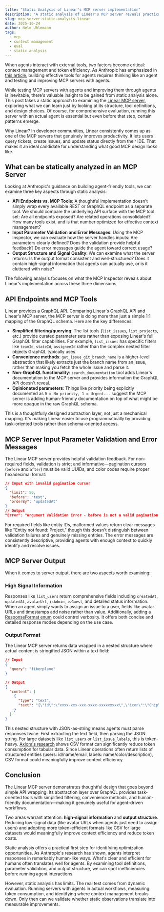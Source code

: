 ```yaml
---
title: "Static Analysis of Linear's MCP server implementation"
description: "A static analysis of Linear's MCP server reveals practical insights for building agent-friendly tools—from API design to output format optimization."
slug: mcp-server-static-analysis-linear
date: 2025-10-24
author: Nele Uhlemann
tags:
  - mcp
  - context management
  - eval
  - static analysis
---
```


When agents interact with external tools, two factors become critical: context management and token efficiency. 
As Anthropic has emphasized in [this article](https://www.anthropic.com/engineering/writing-tools-for-agents), building effective tools for agents requires thinking like an agent and testing and improving MCP servers with agents. 

While testing MCP servers with agents and improving them through agents is inevitable, there's valuable insight to be gained from static analysis alone. 
This post takes a static approach to examining the [Linear MCP server](https://linear.app/docs/mcp), exploring what we can learn just by looking at its structure, tool definitions, and design choices. 
Of course, for comprehensive evaluation, running this server with an actual agent is essential but even before that step, certain patterns emerge.

Why Linear? In developer communities, Linear consistently comes up as one of the MCP servers that genuinely improves productivity. It lets users query tickets, create issues, and update status directly from their IDE. That makes it an ideal candidate for understanding what good MCP design looks like.

## What can be statically analyzed in an MCP Server

Looking at Anthropic's guidance on building agent-friendly tools, we can examine three key aspects through static analysis:

- **API Endpoints vs. MCP Tools**:  A thoughtful implementation doesn't simply wrap every available REST or GraphQL endpoint as a separate tool. We should compare the underlying API surface with the MCP tool set: Are all endpoints exposed? Are related operations consolidated? How many tools exist, and is that number optimized for effective context management?
- **Input Parameter Validation and Error Messages**: Using the MCP Inspector, we can evaluate how the server handles inputs: Are parameters clearly defined? Does the validation provide helpful feedback? Do error messages guide the agent toward correct usage?
- **Output Structure and Signal Quality**: We can examine what the server returns: Is the output format consistent and well-structured? Does it contain high-signal information that agents can actually use, or is it cluttered with noise?

The following analysis focuses on what the MCP Inspector reveals about Linear's implementation across these three dimensions. 

## API Endpoints and MCP Tools
Linear provides a [GraphQL API](https://studio.apollographql.com/public/Linear-API/variant/current/schema/reference). 
Comparing Linear's GraphQL API and Linear's MCP server, the MCP server is doing more than just a simple 1:1 mapping of the GraphQL schema. 
Here are the key differences:

- **Simplified filtering/querying**: The list tools (`list_issues`, `list_projects`, etc.) provide curated parameter sets rather than exposing Linear's full GraphQL filter capabilities. For example, `list_issues` has specific filters like `teamId`, `stateId`, `assigneeId` rather than the complex nested filter objects GraphQL typically uses.
- **Convenience methods**: `get_issue_git_branch_name` is a higher-level abstraction that likely extracts just the branch name from an issue, rather than making you fetch the whole issue and parse it.
- **Non-GraphQL functionality**:  `search_documentation` tool adds Linear's documentation to the MCP server and provides information the GraphQL API doesn't reveal.
- **Opinionated parameters**: Things like priority being explicitly documented as `0 = No priority, 1 = Urgent...` suggest the MCP server is adding human-friendly documentation on top of what might be more opaque in the raw GraphQL schema.

This is a thoughtfully designed abstraction layer, not just a mechanical mapping. 
It's making Linear easier to use programmatically by providing task-oriented tools rather than schema-oriented access.

## MCP Server Input Parameter Validation and Error Messages
The Linear MCP server provides helpful validation feedback. For non-required fields, validation is strict and informative—pagination cursors (`before` and `after`) must be valid UUIDs, and color codes require proper hexadecimal format:

```json
// Input with invalid pagination cursor
{
  "limit": 50,
  "before": "test",
  "orderBy": "updatedAt"
}
// Output 
"Error": "Argument Validation Error - before is not a valid pagination cursor identifier."
```

For required fields like entity IDs, malformed values return clear messages like "Entity not found: Project," though this doesn't distinguish between validation failures and genuinely missing entities. The error messages are consistently descriptive, providing agents with enough context to quickly identify and resolve issues.

## MCP Server Output
When it comes to server output, there are two aspects worth examining:

### High Signal Information
Responses like `list_users` return comprehensive fields including `createdAt`, `updatedAt`, `avatarUrl`, `isAdmin`, `isGuest`, and detailed status information. When an agent simply wants to assign an issue to a user, fields like avatar URLs and timestamps add noise rather than value. 
Additionally, adding a [ResponseFormat enum](https://modelcontextprotocol.info/docs/tutorials/writing-effective-tools/#returning-meaningful-context-from-your-tools) could control verbosity. It offers both concise and detailed response modes depending on the use case.

### Output Format
The Linear MCP server returns data wrapped in a nested structure where actual content is stringified JSON within a text field:

```json
// Input
{
  "query": "fiberplane"
}

// Output
{
  "content": [
    {
      "type": "text",
      "text": "{\"id\":\"xxxx-xxx-xxx-xxxx-xxxxxxxxx\",\"icon\":\"Chip\",\"name\":\"Fiberplane\",\"createdAt\":\"2020-03-22T17:42:34.376Z\",\"updatedAt\":\"2025-10-20T02:14:34.144Z\"}"
    }
  ]
}
```
This nested structure with JSON-as-string means agents must parse responses twice: First extracting the text field, then parsing the JSON string. For large datasets like `list_users` or `list_issue_labels`, this is token-heavy. [Axiom's research](https://axiom.co/blog/designing-mcp-servers-for-wide-events) shows CSV format can significantly reduce token consumption for tabular data.
Since Linear operations often return lists of structured entities (users: id/name/email, labels: name/color/description), CSV format could meaningfully improve context efficiency.

## Conclusion

The Linear MCP server demonstrates thoughtful design that goes beyond simple API wrapping. 
Its abstraction layer over GraphQL provides task-oriented tools with simplified filtering, convenience methods, and human-friendly documentation—making it genuinely useful for agent-driven workflows.

Two areas warrant attention: **high-signal information** and **output structure**. 
Reducing low-signal data (like avatar URLs when agents just need to assign users) and adopting more token-efficient formats like CSV for large datasets would meaningfully improve context efficiency and reduce token costs.

Static analysis offers a practical first step for identifying optimization opportunities. 
As Anthropic's research has shown, agents interpret responses in remarkably human-like ways. What's clear and efficient for humans often translates well for agents.
By examining tool definitions, parameter validation, and output structure, we can spot inefficiencies before running agent interactions.

However, static analysis has limits. The real test comes from dynamic evaluation. 
Running servers with agents in actual workflows, measuring token consumption, and identifying where context management breaks down. 
Only then can we validate whether static observations translate into measurable improvements.
